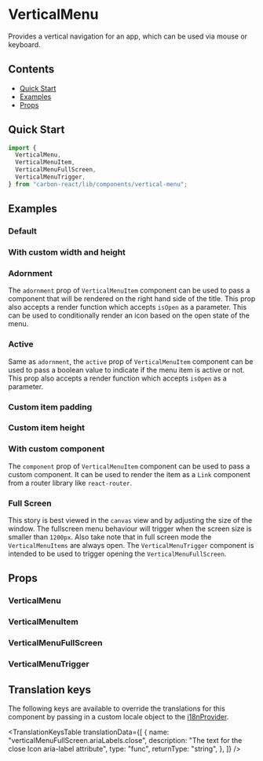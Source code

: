 

<Meta title="VerticalMenu" of={VerticalMenuStories} />

# VerticalMenu

Provides a vertical navigation for an app, which can be used via mouse or keyboard.

## Contents

- [Quick Start](#quick-start)
- [Examples](#examples)
- [Props](#props)

## Quick Start

```javascript
import {
  VerticalMenu,
  VerticalMenuItem,
  VerticalMenuFullScreen,
  VerticalMenuTrigger,
} from "carbon-react/lib/components/vertical-menu";
```

## Examples

### Default

<Canvas of={VerticalMenuStories.Default} />

### With custom width and height

<Canvas of={VerticalMenuStories.CustomWidthAndHeight} />

### Adornment

The `adornment` prop of `VerticalMenuItem` component can be used to pass a component that will be rendered on the right hand side of the title.
This prop also accepts a render function which accepts `isOpen` as a parameter. This can be used to conditionally render an icon based on the open state of the menu.

<Canvas of={VerticalMenuStories.Adornment} />

### Active

Same as `adornment`, the `active` prop of `VerticalMenuItem` component can be used to pass a boolean value to indicate if the menu item is active or not.
This prop also accepts a render function which accepts `isOpen` as a parameter.

<Canvas of={VerticalMenuStories.Active} />

### Custom item padding

<Canvas of={VerticalMenuStories.CustomItemPadding} />

### Custom item height

<Canvas of={VerticalMenuStories.CustomItemHeight} />

### With custom component

The `component` prop of `VerticalMenuItem` component can be used to pass a custom component.
It can be used to render the item as a `Link` component from a router library like `react-router`.

<Canvas of={VerticalMenuStories.CustomComponent} />

### Full Screen

This story is best viewed in the `canvas` view and by adjusting the size of the window. The fullscreen menu behaviour will
trigger when the screen size is smaller than `1200px`. Also take note that in full screen mode the `VerticalMenuItems` are always open.
The `VerticalMenuTrigger` component is intended to be used to trigger opening the `VerticalMenuFullScreen`.

<Canvas of={VerticalMenuStories.FullScreen} />

## Props

### VerticalMenu

<ArgTypes of={VerticalMenuStories} />

### VerticalMenuItem

<ArgTypes of={VerticalMenuItemStories} />

### VerticalMenuFullScreen

<ArgTypes of={VerticalMenuFullScreenStories} />

### VerticalMenuTrigger

<ArgTypes of={VerticalMenuTriggerStories} />

## Translation keys

The following keys are available to override the translations for this component by passing in a custom locale object
to the [i18nProvider](../?path=/docs/documentation-i18n--docs).

<TranslationKeysTable
  translationData={[
    {
      name: "verticalMenuFullScreen.ariaLabels.close",
      description: "The text for the close Icon aria-label attribute",
      type: "func",
      returnType: "string",
    },
  ]}
/>
